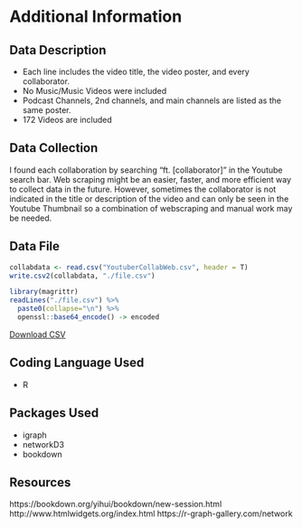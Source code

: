 # Additional Information

## Data Description
- Each line includes the video title, the video poster, and every collaborator.
- No Music/Music Videos were included
- Podcast Channels, 2nd channels, and main channels are listed as the same poster.
- 172 Videos are included

## Data Collection
I found each collaboration by searching "ft. [collaborator]" in the Youtube search bar. Web scraping might be an easier, faster, and more efficient way to collect data in the future. However, sometimes the collaborator is not indicated in the title or description of the video and can only be seen in the Youtube Thumbnail so a combination of webscraping and manual work may be needed.

## Data File
```r
collabdata <- read.csv("YoutuberCollabWeb.csv", header = T)
write.csv2(collabdata, "./file.csv")

library(magrittr)
readLines("./file.csv") %>% 
  paste0(collapse="\n") %>% 
  openssl::base64_encode() -> encoded
```
[Download CSV](`r sprintf('data:text/csv;base64,%s', encoded)`)

## Coding Language Used
- R

## Packages Used
- igraph
- networkD3
- bookdown

## Resources
https://bookdown.org/yihui/bookdown/new-session.html
\n
http://www.htmlwidgets.org/index.html
\n
https://r-graph-gallery.com/network
